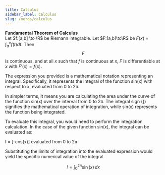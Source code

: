 ```yaml
---
title: Calculus
sidebar_label: Calculus
slug: /nerds/calculus
---
```


**Fundamental Theorem of Calculus**  
Let $f:[a,b] \to \R$ be Riemann integrable. Let $F:[a,b]\to\R$ be $F(x)=
\int_{a}^{x}f(t)dt$.
Then $$F$$ is continuous, and at all $x$ such that $f$ is continuous at $x$,
$F$ is differentiable at $x$ with $F'(x)=f(x)$.


The expression you provided is a mathematical notation representing an integral. Specifically, it represents the integral of the function sin(x) with respect to x, evaluated from 0 to 2π.

In simpler terms, it means you are calculating the area under the curve of the function sin(x) over the interval from 0 to 2π. The integral sign (∫) signifies the mathematical operation of integration, while sin(x) represents the function being integrated.

To evaluate this integral, you would need to perform the integration calculation. In the case of the given function sin(x), the integral can be evaluated as:

I = [-cos(x)] evaluated from 0 to 2π

Substituting the limits of integration into the evaluated expression would yield the specific numerical value of the integral.

$$
I = \int_0^{2\pi} \sin(x)\,dx
$$


